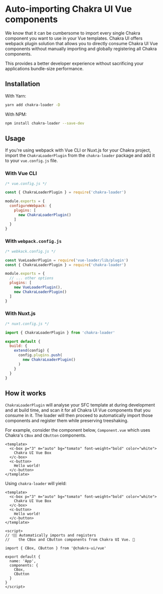 
<SEO
  title="Auto-import Chakra components"
  description="Use the chakra-loader webpack plugin to automatically import and register Chakra components used in your templates"
/>

# Auto-importing Chakra UI Vue components
We know that it can be cumbersome to import every single Chakra component you want to use in your Vue templates. Chakra UI offers webpack plugin solution that allows
you to directly consume Chakra UI Vue components without manually importing and globally registering all Chakra components.

This provides a better developer experience without sacrificing your applications bundle-size performance.


## Installation
With Yarn:

```bash
yarn add chakra-loader -D
```
With NPM:

```bash
npm install chakra-loader --save-dev
```

## Usage
If you're using webpack with Vue CLI or Nuxt.js for your Chakra project, import the `ChakraLoaderPlugin` from the `chakra-loader` package and add it to your `vue.config.js` file.

### With Vue CLI
```js
/* vue.config.js */

const { ChakraLoaderPlugin } = require('chakra-loader')

module.exports = {
  configureWebpack: {
    plugins: [
      new ChakraLoaderPlugin()
    ]
  }
}

```
### With `webpack.config.js`
```js
/* webkack.config.js */

const VueLoaderPlugin = require('vue-loader/lib/plugin')
const { ChakraLoaderPlugin } = require('chakra-loader')

module.exports = {
  // ... other options
  plugins: [
    new VueLoaderPlugin(),
    new ChakraLoaderPlugin()
  ]
}
```

### With Nuxt.js
```js
/* nuxt.config.js */

import { ChakraLoaderPlugin } from 'chakra-loader'

export default {
  build: {
    extend(config) {
      config.plugins.push(
        new ChakraLoaderPlugin()
      )
    }
  }
}
```

## How it works
`ChakraLoaderPlugin` will analyse your SFC template at during development and at build time, and scan it for all Chakra UI Vue components that you consume in it. The loader will then proceed to automatically import those components and register them while preserving treeshaking.

For example, consider the component below, `Component.vue` which uses Chakra's `CBox` and `CButton` components.
```vue
<template>
  <c-box p="3" m="auto" bg="tomato" font-weight="bold" color="white">
    Chakra UI Vue Box
  </c-box>
  <c-button>
    Hello world!
  </c-button>
</template>
```

Using `chakra-loader` will yield:
```vue
<template>
  <c-box p="3" m="auto" bg="tomato" font-weight="bold" color="white">
    Chakra UI Vue Box
  </c-box>
  <c-button>
    Hello world!
  </c-button>
</template>

<script>
// 👇🏽 Automatically imports and registers
//    the CBox and CButton components from Chakra UI Vue. 🎉

import { CBox, CButton } from '@chakra-ui/vue'

export default {
  name: 'App',
  components: {
    CBox,
    CButton
  }
}
</script>
```
